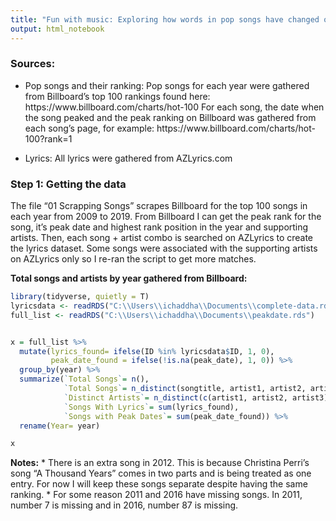 ---
title: "Fun with music: Exploring how words in pop songs have changed over time"
output: html_notebook
---
### Sources:

* Pop songs and their ranking: Pop songs for each year were gathered from Billboard's top 100 rankings found here: https://www.billboard.com/charts/hot-100
For each song, the date when the song peaked and the peak ranking on Billboard was gathered from each song's page, for example: https://www.billboard.com/charts/hot-100?rank=1

* Lyrics: All lyrics were gathered from AZLyrics.com

### Step 1: Getting the data

The file "01 Scrapping Songs" scrapes Billboard for the top 100 songs in each year from 2009 to 2019. From Billboard I can get the peak rank for the song, it's peak date and highest rank position in the year and supporting artists.
Then, each song + artist combo is searched on AZLyrics to create the lyrics dataset. Some songs were associated with the supporting artists on AZLyrics only so I re-ran the script to get more matches.

**Total songs and artists by year gathered from Billboard:** 


```{r, echo = FALSE}

library(tidyverse, quietly = T)
lyricsdata <- readRDS("C:\\Users\\ichaddha\\Documents\\complete-data.rds")
full_list <- readRDS("C:\\Users\\ichaddha\\Documents\\peakdate.rds")


x = full_list %>% 
  mutate(lyrics_found= ifelse(ID %in% lyricsdata$ID, 1, 0),
         peak_date_found = ifelse(!is.na(peak_date), 1, 0)) %>% 
  group_by(year) %>% 
  summarize(`Total Songs`= n(), 
            `Total Songs`= n_distinct(songtitle, artist1, artist2, artist3),
            `Distinct Artists`= n_distinct(c(artist1, artist2, artist3)),
            `Songs With Lyrics`= sum(lyrics_found),
            `Songs with Peak Dates`= sum(peak_date_found)) %>% 
  rename(Year= year)

x 
```
**Notes:** 
* There is an extra song in 2012. This is because Christina Perri's song "A Thousand Years" comes in two parts and is being treated as one entry. For now I will keep these songs separate despite having the same ranking.
* For some reason 2011 and 2016 have missing songs. In 2011, number 7 is missing and in 2016, number 87 is missing.


